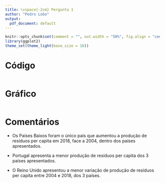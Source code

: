 ```yaml
---
title: \vspace{-2cm} Pergunta 1
author: "Pedro Lobo"
output:
  pdf_document: default
---
```


```r
knitr::opts_chunk$set(comment = "", out.width = "50%", fig.align = "center")
library(ggplot2)
theme_set(theme_light(base_size = 16))
```

# Código
```r
```

# Gráfico
```r
```

# Comentários
- Os Países Baixos foram o único país que aumentou a produção de resíduos per capita em 2018, face a 2004, dentro dos países apresentados.

- Portugal apresenta a menor produção de resíduos per capita dos 3 países apresentados.

- O Reino Unido apresentou a menor variação de produção de resíduos per capita entre 2004 e 2018, dos 3 países.
